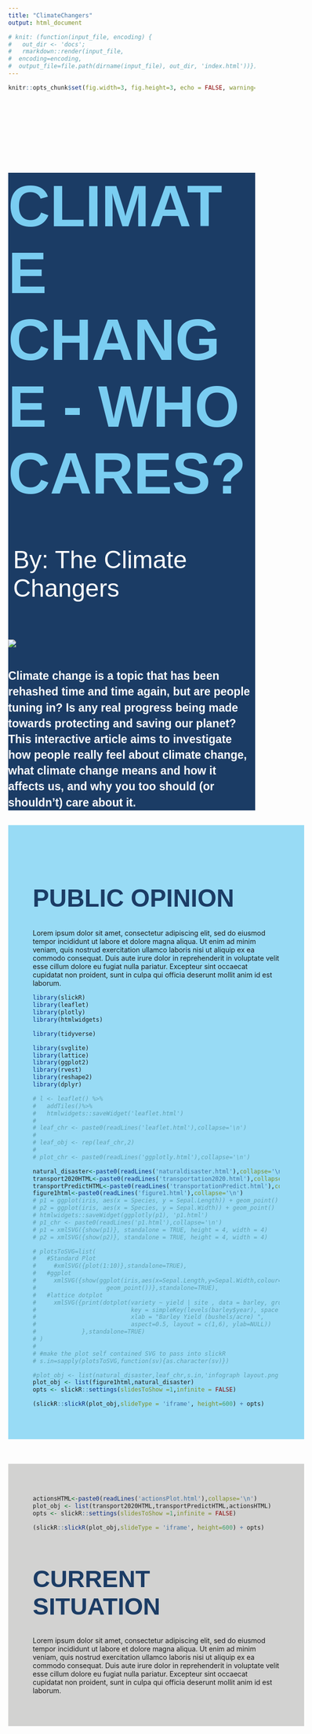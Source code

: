 ```yaml
---
title: "ClimateChangers"
output: html_document

# knit: (function(input_file, encoding) {
#   out_dir <- 'docs';
#   rmarkdown::render(input_file,
#  encoding=encoding,
#  output_file=file.path(dirname(input_file), out_dir, 'index.html'))})
---
```

<style type="text/css">
@import url('https://fonts.googleapis.com/css2?family=Poppins:wght@300&family=Raleway:wght@400;700&display=swap');
.title{
    display: none;
}

h1.page-title {
  font-family: 'Raleway', sans-serif;
  font-size: 118px;
  color: #7acdf1;
  font-style: normal;
  font-variant: normal;
  text-transform: uppercase;
  font-weight: 700;
}

h3.author{
  font-family: 'Raleway', sans-serif;
  text-decoration: none;
  font-style: normal;
  font-variant: normal;
  text-transform: capitalize;
  font-size:50px;
  color:white;
  margin-left: 10px;
  font-weight:400;
}

h1.section-title{
  font-family: 'Raleway', sans-serif;
  font-weight: 700;
  text-decoration: none;
  font-style: normal;
  font-variant: normal;
  text-transform: uppercase;
  font-size:50px;
  color:#1b3c65;
}

img.earth{
  margin-top: 25px;
  margin-bottom: 10px;
  max-width: 60%;
}

#intro{
    font-family: 'Poppins', sans-serif;
    text-align: left;
    font-size: 23px;
    color: white;
    max-width: 1113px;
    line-height: 1.4;
}

.main-container {
    max-width: 1950px;
    width: 100%;
    margin: 0 auto;
    background-color: #1b3c65;
  }

.bg-blue{
background-color:#98dbf5;
}


.bg-darkblue{
    background-color: #1b3c65;
}

<!-- change background colours and border of carousel -->
button::-moz-focus-inner { border: 0; }
iframe{
  background-color: transparent;
  border-color:transparent
}

.slick-slide {
    background: #ffffff00;
}

plot-container plotly {
 background-color: #ff0000;
}

<!-- change arrow colours -->
.slick-prev:before, .slick-next:before {
    color: #ff0000;
}



</style>
```r

knitr::opts_chunk$set(fig.width=3, fig.height=3, echo = FALSE, warning=FALSE, message=FALSE)
```
<div class="container main-container bg-darkblue">
<div class="row">
  <div class="col-lg-8">
  <h1 class="page-title">Climate Change - Who Cares?</h1>
  <h3 class="page-title author">By: The Climate Changers</h3>
  </div>
  <div class="col-lg-4">
  <img class="earth" src="images/sadearth.svg">
  </div>
</div>
<div class="row" style="margin-top: 21px;">
  <div class="col-md-12">
  <h3 id="intro">Climate change is a topic that has been rehashed time and time again, but are people tuning in? Is any real progress being made towards protecting and saving our planet? <br>
This interactive article aims to investigate how people really feel about climate change, what climate change means and how it affects us, and why you too should (or shouldn’t) care about it.</h3>
  </div>
</div>
</div>

<div class="container main-container bg-blue" style="padding:50px;margin-top:30px">
<div class="col-lg-4 ">
<h1 class="section-title">PUBLIC OPINION</h1>
<p>
Lorem ipsum dolor sit amet, consectetur adipiscing elit, sed do eiusmod tempor incididunt ut labore et dolore magna aliqua. Ut enim ad minim veniam, quis nostrud exercitation ullamco laboris nisi ut aliquip ex ea commodo consequat. Duis aute irure dolor in reprehenderit in voluptate velit esse cillum dolore eu fugiat nulla pariatur. Excepteur sint occaecat cupidatat non proident, sunt in culpa qui officia deserunt mollit anim id est laborum.
</p>
</div>



<div class="col-lg-8">
```r
library(slickR)
library(leaflet)
library(plotly)
library(htmlwidgets)

library(tidyverse)

library(svglite)
library(lattice)
library(ggplot2)
library(rvest) 
library(reshape2)
library(dplyr)

# l <- leaflet() %>% 
#   addTiles()%>%
#   htmlwidgets::saveWidget('leaflet.html')
# 
# leaf_chr <- paste0(readLines('leaflet.html'),collapse='\n')
# 
# leaf_obj <- rep(leaf_chr,2)
# 
# plot_chr <- paste0(readLines('ggplotly.html'),collapse='\n')

natural_disaster<-paste0(readLines('naturaldisaster.html'),collapse='\n')
transport2020HTML<-paste0(readLines('transportation2020.html'),collapse='\n')
transportPredictHTML<-paste0(readLines('transportationPredict.html'),collapse='\n')
figure1html<-paste0(readLines('figure1.html'),collapse='\n')
# p1 = ggplot(iris, aes(x = Species, y = Sepal.Length)) + geom_point()
# p2 = ggplot(iris, aes(x = Species, y = Sepal.Width)) + geom_point()
# htmlwidgets::saveWidget(ggplotly(p1), 'p1.html')
# p1_chr <- paste0(readLines('p1.html'),collapse='\n')
# p1 = xmlSVG({show(p1)}, standalone = TRUE, height = 4, width = 4)  
# p2 = xmlSVG({show(p2)}, standalone = TRUE, height = 4, width = 4)  

# plotsToSVG=list(
#   #Standard Plot
#     #xmlSVG({plot(1:10)},standalone=TRUE),
#   #ggplot
#     xmlSVG({show(ggplot(iris,aes(x=Sepal.Length,y=Sepal.Width,colour=Species))+
#                    geom_point())},standalone=TRUE), 
#   #lattice dotplot
#     xmlSVG({print(dotplot(variety ~ yield | site , data = barley, groups = year,
#                           key = simpleKey(levels(barley$year), space = "right"),
#                           xlab = "Barley Yield (bushels/acre) ",
#                           aspect=0.5, layout = c(1,6), ylab=NULL))
#             },standalone=TRUE) 
# )
# 
# #make the plot self contained SVG to pass into slickR 
# s.in=sapply(plotsToSVG,function(sv){as.character(sv)})

#plot_obj <- list(natural_disaster,leaf_chr,s.in,'infograph layout.png')
plot_obj <- list(figure1html,natural_disaster)
opts <- slickR::settings(slidesToShow =1,infinite = FALSE)

(slickR::slickR(plot_obj,slideType = 'iframe', height=600) + opts)
```
</div>
</div>

<div class="container main-container" style="padding:50px;background-color:#d2d2d1;margin:50px 0px">
<div class="col-lg-8">
```r
actionsHTML<-paste0(readLines('actionsPlot.html'),collapse='\n')
plot_obj <- list(transport2020HTML,transportPredictHTML,actionsHTML)
opts <- slickR::settings(slidesToShow =1,infinite = FALSE)

(slickR::slickR(plot_obj,slideType = 'iframe', height=600) + opts)
```

</div>
<div class="col-lg-4">
<h1 class="section-title" style="font-size: 49px;">CURRENT SITUATION</h1>
<p>
Lorem ipsum dolor sit amet, consectetur adipiscing elit, sed do eiusmod tempor incididunt ut labore et dolore magna aliqua. Ut enim ad minim veniam, quis nostrud exercitation ullamco laboris nisi ut aliquip ex ea commodo consequat. Duis aute irure dolor in reprehenderit in voluptate velit esse cillum dolore eu fugiat nulla pariatur. Excepteur sint occaecat cupidatat non proident, sunt in culpa qui officia deserunt mollit anim id est laborum.
</p>
</div>

</div
</div>
